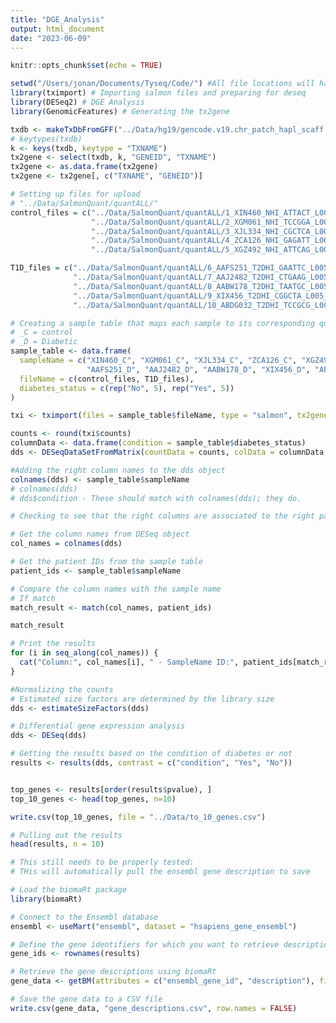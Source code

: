 ```yaml
---
title: "DGE_Analysis"
output: html_document
date: "2023-06-09"
---
```


```r
knitr::opts_chunk$set(echo = TRUE)

setwd("/Users/jonan/Documents/Tyseq/Code/") #All file locations will have a relative directionality in the file tree. 
library(tximport) # Importing salmon files and preparing for deseq
library(DESeq2) # DGE Analysis
library(GenomicFeatures) # Generating the tx2gene 

```

```r

txdb <- makeTxDbFromGFF("../Data/hg19/gencode.v19.chr_patch_hapl_scaff.annotation.gtf")
# keytypes(txdb)
k <- keys(txdb, keytype = "TXNAME")
tx2gene <- select(txdb, k, "GENEID", "TXNAME")
tx2gene <- as.data.frame(tx2gene)
tx2gene <- tx2gene[, c("TXNAME", "GENEID")]

```

```r
# Setting up files for upload
# "../Data/SalmonQuant/quantALL/"
control_files = c("../Data/SalmonQuant/quantALL/1_XIN460_NHI_ATTACT_L005_R1_001_quant.sf", 
                  "../Data/SalmonQuant/quantALL/2_XGM061_NHI_TCCGGA_L005_R1_001_quant.sf",
                  "../Data/SalmonQuant/quantALL/3_XJL334_NHI_CGCTCA_L005_R1_001_quant.sf",
                  "../Data/SalmonQuant/quantALL/4_ZCA126_NHI_GAGATT_L005_R1_001_quant.sf",
                  "../Data/SalmonQuant/quantALL/5_XGZ492_NHI_ATTCAG_L005_R1_001_quant.sf")

T1D_files = c("../Data/SalmonQuant/quantALL/6_AAFS251_T2DHI_GAATTC_L005_R1_001_quant.sf",
              "../Data/SalmonQuant/quantALL/7_AAJ2482_T2DHI_CTGAAG_L005_R1_001_quant.sf",
              "../Data/SalmonQuant/quantALL/8_AABW178_T2DHI_TAATGC_L005_R1_001_quant.sf",
              "../Data/SalmonQuant/quantALL/9_XIX456_T2DHI_CGGCTA_L005_R1_001_quant.sf",
              "../Data/SalmonQuant/quantALL/10_ABDG032_T2DHI_TCCGCG_L005_R1_001_quant.sf")

# Creating a sample table that maps each sample to its corresponding quant.sf file
# _C = control
# _D = Diabetic
sample_table <- data.frame(
  sampleName = c("XIN460_C", "XGM061_C", "XJL334_C", "ZCA126_C", "XGZ492_C",
                 "AAFS251_D", "AAJ2482_D", "AABW178_D", "XIX456_D", "ABDG032_D"),
  fileName = c(control_files, T1D_files),
  diabetes_status = c(rep("No", 5), rep("Yes", 5))
)

```


```r
txi <- tximport(files = sample_table$fileName, type = "salmon", tx2gene = tx2gene, ignoreAfterBar = TRUE) 

counts <- round(txi$counts)
columnData <- data.frame(condition = sample_table$diabetes_status)
dds <- DESeqDataSetFromMatrix(countData = counts, colData = columnData, design = ~condition) # ~condition is what tells it that I am interested in seeing the relationships based on condition

#Adding the right column names to the dds object
colnames(dds) <- sample_table$sampleName
# colnames(dds)
# dds$condition - These should match with colnames(dds); they do.
```

```r
# Checking to see that the right columns are associated to the right patient ID

# Get the column names from DESeq object
col_names = colnames(dds)

# Get the patient IDs from the sample table
patient_ids <- sample_table$sampleName

# Compare the column names with the sample name
# If match 
match_result <- match(col_names, patient_ids)

match_result

# Print the results
for (i in seq_along(col_names)) {
  cat("Column:", col_names[i], " - SampleName ID:", patient_ids[match_result[i]], "\n")
}

```

```r
#Normalizing the counts
# Estimated size factors are determined by the library size
dds <- estimateSizeFactors(dds) 

# Differential gene expression analysis
dds <- DESeq(dds)

# Getting the results based on the condition of diabetes or not
results <- results(dds, contrast = c("condition", "Yes", "No"))


top_genes <- results[order(results$pvalue), ]
top_10_genes <- head(top_genes, n=10)

write.csv(top_10_genes, file = "../Data/to_10_genes.csv")
```

```r
# Pulling out the results
head(results, n = 10)

```

```r

# This still needs to be properly tested:
# THis will automatically pull the ensembl gene description to save

# Load the biomaRt package
library(biomaRt)

# Connect to the Ensembl database
ensembl <- useMart("ensembl", dataset = "hsapiens_gene_ensembl")

# Define the gene identifiers for which you want to retrieve descriptions
gene_ids <- rownames(results)

# Retrieve the gene descriptions using biomaRt
gene_data <- getBM(attributes = c("ensembl_gene_id", "description"), filters = "ensembl_gene_id", values = gene_ids, mart = ensembl)

# Save the gene data to a CSV file
write.csv(gene_data, "gene_descriptions.csv", row.names = FALSE)


```


















